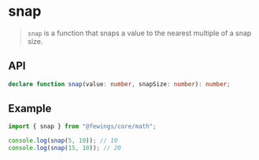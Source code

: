 # snap

> `snap` is a function that snaps a value to the nearest multiple of a snap size.

## API

```ts
declare function snap(value: number, snapSize: number): number;
```

## Example

```ts
import { snap } from "@fewings/core/math";

console.log(snap(5, 10)); // 10
console.log(snap(15, 10)); // 20
```

